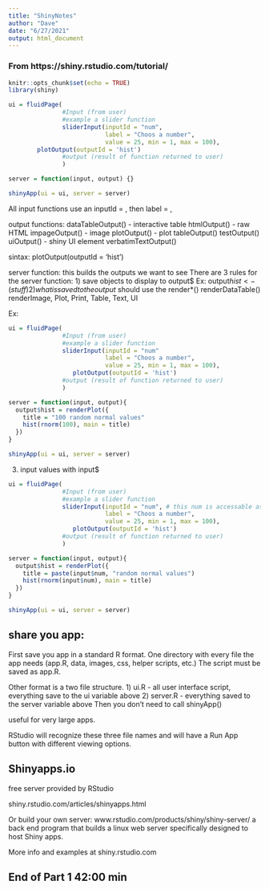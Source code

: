 ```yaml
---
title: "ShinyNotes"
author: "Dave"
date: "6/27/2021"
output: html_document
---
```


### From https://shiny.rstudio.com/tutorial/

```r
knitr::opts_chunk$set(echo = TRUE)
library(shiny)

ui = fluidPage(
               #Input (from user)
               #example a slider function
               sliderInput(inputId = "num", 
                           label = "Choos a number", 
                           value = 25, min = 1, max = 100),
		plotOutput(outputId = 'hist')
               #output (result of function returned to user)
               )

server = function(input, output) {}

shinyApp(ui = ui, server = server)
```

All input functions use an inputId = , then label = , 

output functions:
dataTableOutput() - interactive table
htmlOutput() - raw HTML
impageOutput() - image
plotOutput() - plot
tableOutput()
testOutput()
uiOutput() - shiny UI element
verbatimTextOutput()

sintax:
plotOutput(outputId = 'hist')

server function:
this builds the outputs we want to see
There are 3 rules for the server function:
1) save objects to display to output$ Ex: output$hist <- (stuff)
2) what is saved to the output$ should use the render*() 
renderDataTable()
renderImage, Plot, Print, Table, Text, UI

Ex: 
```r
ui = fluidPage(
               #Input (from user)
               #example a slider function
               sliderInput(inputId = "num"
                           label = "Choos a number", 
                           value = 25, min = 1, max = 100),
		          plotOutput(outputId = 'hist')
               #output (result of function returned to user)
               )

server = function(input, output){
  output$hist = renderPlot({
    title = "100 random normal values"
    hist(rnorm(100), main = title)
  })
}

shinyApp(ui = ui, server = server)
```

3) input values with input$

```r
ui = fluidPage(
               #Input (from user)
               #example a slider function
               sliderInput(inputId = "num", # this num is accessable as input$num, changes with slinder selection
                           label = "Choos a number", 
                           value = 25, min = 1, max = 100),
		          plotOutput(outputId = 'hist')
               #output (result of function returned to user)
               )

server = function(input, output){
  output$hist = renderPlot({
    title = paste(input$num, "random normal values")
    hist(rnorm(input$num), main = title)
  })
}

shinyApp(ui = ui, server = server)
```


## share you app:
First save you app in a standard R format. 
One directory with every file the app needs (app.R, data, images, css, helper scripts, etc.)
The script must be saved as app.R. 

Other format is a two file structure. 
1) ui.R - all user interface script, everything save to the ui variable above
2) server.R - everything saved to the server variable above
Then you don't need to call shinyApp()

useful for very large apps. 

RStudio will recognize these three file names and will have a Run App button with different viewing options. 

## Shinyapps.io
free server provided by RStudio


shiny.rstudio.com/articles/shinyapps.html

Or build your own server:
www.rstudio.com/products/shiny/shiny-server/
a back end program that builds a linux web server specifically designed to host Shiny apps. 

More info and examples at shiny.rstudio.com


## End of Part 1 42:00 min



